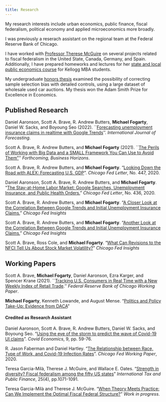 ```yaml
---
title: Research
---
```


<style>
  .title{
    display: none;
  }
</style>

<link rel="stylesheet" href="styles.css" type="text/css">

My research interests include urban economics, public finance, fiscal federalism, political economy and applied microeconomics more broadly.

I was previously a reserach assistant on the regional team at the Federal Reserve Bank of Chicago. 

I have worked with [Professor Therese McGuire](https://www.kellogg.northwestern.edu/faculty/directory/mcguire_therese.aspx) on several projects related to fiscal federalism in the United State, Canada, Germany, and Spain. Additionally, I have prepared homeworks and lectures for her [state and local public economics course](https://www4.kellogg.northwestern.edu/syllabus/syllabus_files/KPPI-480-0-31_Fall2018.pdf) for Kellogg MBA students.

My undergraduate [honors thesis](files/Honors_Thesis.pdf) examined the possibility of correcting sample selection bias with detailed controls, using a large dataset of wholesale used car auctions. My thesis won the Adam Smith Prize for Excellence in Economics.

## Published Research

Daniel Aaronson, Scott A. Brave, R. Andrew Butters, **Michael Fogarty**, Daniel W. Sacks, and Boyoung Seo (2022). ``[Forecasting unemployment insurance claims in realtime with Google Trends](https://www.sciencedirect.com/science/article/abs/pii/S0169207021000649)''. *International Journal of Forecasting*.

Scott A. Brave, R. Andrew Butters, and **Michael Fogarty** (2021). ``[The Perils of Working with Big Data and a SMALL Framework You Can Use to Avoid Them"](https://www.sciencedirect.com/science/article/abs/pii/S0007681321001178?via%3Dihub)'' *Forthcoming, Business Horizons*.

Scott A. Brave, R. Andrew Butters, and **Michael Fogarty**. "[Looking Down the Road with ALEX: Forecasting U.S. GDP](https://www.chicagofed.org/publications/chicago-fed-letter/2020/447)". *Chicago Fed Letter*, No. 447, 2020.

Daniel Aaronson, Scott A. Brave, R. Andrew Butters, and **Michael Fogarty**. "[The Stay-at-Home Labor Market: Google Searches, Unemployment Insurance, and Public Health Orders.](https://www.chicagofed.org/publications/chicago-fed-letter/2020/436)" *Chicago Fed Letter*, No. 436, 2020.

Scott A. Brave, R. Andrew Butters, and **Michael Fogarty**. "[A Closer Look at the Correlation Between Google Trends and Initial Unemployment Insurance Claims.](https://www.chicagofed.org/publications/blogs/chicago-fed-insights/2020/closer-look-google-trends-unemployment)" *Chicago Fed Insights*

Scott A. Brave, R. Andrew Butters, and **Michael Fogarty**. "[Another Look at the Correlation Between Google Trends and Initial Unemployment Insurance Claims.](https://www.chicagofed.org/publications/blogs/chicago-fed-insights/2020/another-look-google-trends-unemployment)" *Chicago Fed Insights*


Scott A. Brave, Ross Cole, and **Michael Fogarty**. "[What Can Revisions to the NFCI Tell Us About Stock Market Volatility?](https://www.chicagofed.org/publications/blogs/chicago-fed-insights/2020/nfci-revisions)" *Chicago Fed Insights*

## Working Papers

Scott A. Brave, **Michael Fogarty**, Daniel Aaronson, Ezra Karger, and Spencer Krane (2021). ``[Tracking U.S. Consumers in Real Time with a New Weekly Index of Retail Trade](https://www.chicagofed.org/publications/working-papers/2021/2021-05).'' *Federal Reserve Bank of Chicago Working Paper*.

__Michael Fogarty__, Kenneth Lowande, and August Mense. "[Politics and Policy Take-Up: Evidence from DACA](files/daca.pdf)"

#### Credited as Research Assistant

Daniel Aaronson, Scott A. Brave, R. Andrew Butters, Daniel W. Sacks, and Boyoung Seo. "[Using the eye of the storm to predict the wave of Covid-19 UI claims](https://cepr.org/sites/default/files/news/CovidEconomics9.pdf)". *Covid Economics*, 9, pp. 59-76.

R. Jason Faberman and Daniel Hartley. "[The Relationship between Race, Type of Work, and Covid-19 Infection Rates](https://www.chicagofed.org/publications/working-papers/2020/2020-18)". *Chicago Fed Working Paper*, 2020.

Teresa Garcia-Milà, Therese J. McGuire, and Wallace E. Oates. "[Strength in diversity? Fiscal federalism among the fifty US states](https://link.springer.com/article/10.1007/s10797-018-9485-4)" *International Tax and Public Finance*, 25(4), pp.1071-1091.

Teresa Garcia-Milà and Therese J. McGuire. "[When Theory Meets Practice: Can We Implement the Optimal Fiscal
Federal Structure?](http://www.crei.cat/wp-content/uploads/2019/03/TMP.pdf)" *Work in progress*.